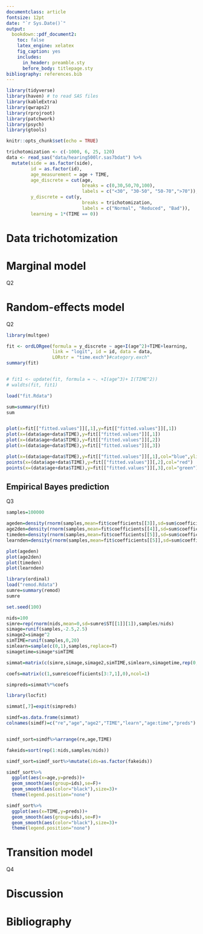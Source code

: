 ---
documentclass: article
fontsize: 12pt
date: "`r Sys.Date()`"
output: 
  bookdown::pdf_document2: 
    toc: false
    latex_engine: xelatex
    fig_caption: yes
    includes:
      in_header: preamble.sty
      before_body: titlepage.sty
bibliography: references.bib  
---

```{r setup, include=FALSE, message=FALSE, warning=FALSE}
library(tidyverse)
library(haven) # to read SAS files
library(kableExtra)
library(qwraps2)
library(rprojroot)
library(patchwork)
library(psych)
library(gtools)

knitr::opts_chunk$set(echo = TRUE)
```

```{r load, include=FALSE, message=FALSE, warning=FALSE}
trichotomization <- c(-1000, 6, 25, 120)
data <- read_sas("data/hearing500lr.sas7bdat") %>%
  mutate(side = as.factor(side),
         id = as.factor(id),
         age_measurement = age + TIME,
         age_discrete = cut(age,
                            breaks = c(0,30,50,70,100),
                            labels = c("<30", "30-50", "50-70",">70")),
         y_discrete = cut(y,
                            breaks = trichotomization,
                            labels = c("Normal", "Reduced", "Bad")),
         learning = 1*(TIME == 0))
```
# Data trichotomization

# Marginal model
Q2

# Random-effects model
Q2

```{r}
library(multgee)
```

```{r}
fit <- ordLORgee(formula = y_discrete ~ age+I(age^2)+TIME+learning,
                 link = "logit", id = id, data = data,
                 LORstr = "time.exch")#category.exch"
summary(fit)


# fit1 <- update(fit, formula = ~. +I(age^3)+ I(TIME^2))
# waldts(fit, fit1)
```

```{r}
load("fit.Rdata")
```

```{r}
sum=summary(fit)
sum


plot(x=fit[["fitted.values"]][,1],y=fit[["fitted.values"]][,1])
plot(x=(data$age+data$TIME),y=fit[["fitted.values"]][,1])
plot(x=(data$age+data$TIME),y=fit[["fitted.values"]][,2])
plot(x=(data$age+data$TIME),y=fit[["fitted.values"]][,3])

plot(x=(data$age+data$TIME),y=fit[["fitted.values"]][,1],col="blue",ylim = range(0,1))
points(x=(data$age+data$TIME),y=fit[["fitted.values"]][,2],col="red")
points(x=(data$age+data$TIME),y=fit[["fitted.values"]][,3],col="green")
```

## Empirical Bayes prediction
Q3


```{r}
samples=100000

ageden=density(rnorm(samples,mean=fit$coefficients[[3]],sd=sum$coefficients[3,2]))
age2den=density(rnorm(samples,mean=fit$coefficients[[4]],sd=sum$coefficients[4,2]))
timeden=density(rnorm(samples,mean=fit$coefficients[[5]],sd=sum$coefficients[5,2]))
learnden=density(rnorm(samples,mean=fit$coefficients[[5]],sd=sum$coefficients[6,2]))

plot(ageden)
plot(age2den)
plot(timeden)
plot(learnden)
```

```{r}
library(ordinal)
load("remod.Rdata")
sumre=summary(remod)
sumre
```

```{r}
set.seed(100)

nids=100
simre=rep(rnorm(nids,mean=0,sd=sumre$ST[[1]][1]),samples/nids)
simage=runif(samples,-2.5,2.5)
simage2=simage^2
simTIME=runif(samples,0,20)
simlearn=sample(c(0,1),samples,replace=T)
simagetime=simage*simTIME

simmat=matrix(c(simre,simage,simage2,simTIME,simlearn,simagetime,rep(0,samples)),ncol=7)

coefs=matrix(c(1,sumre$coefficients[3:7,1],0),ncol=1)

simpreds=simmat%*%coefs

library(locfit)

simmat[,7]=expit(simpreds)

simdf=as.data.frame(simmat)
colnames(simdf)=c("re","age","age2","TIME","learn","age:time","preds")


simdf_sort=simdf%>%arrange(re,age,TIME)

fakeids=sort(rep(1:nids,samples/nids))

simdf_sort=simdf_sort%>%mutate(ids=as.factor(fakeids))

simdf_sort%>%
  ggplot(aes(x=age,y=preds))+
  geom_smooth(aes(group=ids),se=F)+
  geom_smooth(aes(color="black"),size=3)+
  theme(legend.position="none")

simdf_sort%>%
  ggplot(aes(x=TIME,y=preds))+
  geom_smooth(aes(group=ids),se=F)+
  geom_smooth(aes(color="black"),size=3)+
  theme(legend.position="none")

```


# Transition model
Q4

# Discussion


# Bibliography
